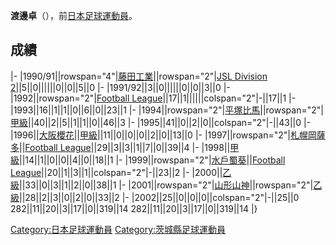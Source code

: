 {{Infobox football biography
|name=渡邊卓
|image=
|fullname=渡邊卓
|birth_date={{Birth date and age|1971|11|9}}
|cityofbirth=[[茨城縣|茨城縣]]
|countryofbirth=[[日本|日本]]
|position=[[後衛_(足球)|後衛]]
|currentclub=
|years=1990-1995<br/>1996<br/>1997-1998<br/>1999-2000<br/>2001-2002
|clubs=[[湘南比馬|藤田工業/平塚比馬]]<br/>[[大阪櫻花|大阪櫻花]]<br/>[[札幌岡薩多|札幌岡薩多]]<br/>[[水戶蜀葵|水戶蜀葵]]<br/>[[山形山神|山形山神]]
|caps(goals)=
|nationalyears=
|nationalteam=
|nationalcaps(goals)=
}}
'''渡邊卓'''（{{Bd|1971年|11月9日||}}），前[[日本|日本]][[足球|足球]][[運動員|運動員]]。

==成績==
{{Football player club statistics 1|YYN}}
{{Football player club statistics 2|JPN|YYN}}
|-
|1990/91||rowspan="4"|[[湘南比馬|藤田工業]]||rowspan="2"|[[Japan_Soccer_League|JSL Division 2]]||5||0||||||0||0||5||0
|-
|1991/92||3||0||||||0||0||3||0
|-
|1992||rowspan="2"|[[Japan_Football_League|Football League]]||17||1||||||colspan="2"|-||17||1
|-
|1993||16||1||1||0||6||0||23||1
|-
|1994||rowspan="2"|[[湘南比馬|平塚比馬]]||rowspan="2"|[[日本職業足球甲級聯賽|甲級]]||40||2||5||1||1||0||46||3
|-
|1995||41||0||2||0||colspan="2"|-||43||0
|-
|1996||[[大阪櫻花|大阪櫻花]]||[[日本職業足球甲級聯賽|甲級]]||11||0||0||0||2||0||13||0
|-
|1997||rowspan="2"|[[札幌岡薩多|札幌岡薩多]]||[[Japan_Football_League|Football League]]||29||3||3||1||7||0||39||4
|-
|1998||[[日本職業足球甲級聯賽|甲級]]||14||1||0||0||4||0||18||1
|-
|1999||rowspan="2"|[[水戶蜀葵|水戶蜀葵]]||[[Japan_Football_League|Football League]]||20||1||3||1||colspan="2"|-||23||2
|-
|2000||[[日本職業足球乙級聯賽|乙級]]||33||0||3||1||2||0||38||1
|-
|2001||rowspan="2"|[[山形山神|山形山神]]||rowspan="2"|[[日本職業足球乙級聯賽|乙級]]||28||2||3||0||2||0||33||2
|-
|2002||25||0||0||0||colspan="2"|-||25||0
{{Football player club statistics 3|1|JPN}}282||11||20||3||17||0||319||14
{{Football player club statistics 5}}282||11||20||3||17||0||319||14
|}

{{Japan-sport-bio-stub}}
{{Soccer-player-stub}}
[[Category:日本足球運動員|Category:日本足球運動員]]
[[Category:茨城縣足球運動員|Category:茨城縣足球運動員]]